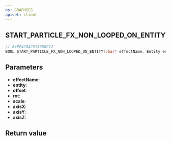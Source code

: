 ```yaml
---
ns: GRAPHICS
apiset: client
---
```

## START_PARTICLE_FX_NON_LOOPED_ON_ENTITY

```c
// 0xFF4C64C513388C12
BOOL START_PARTICLE_FX_NON_LOOPED_ON_ENTITY(char* effectName, Entity entity, Vector3 offset, Vector3 rot, float scale, BOOL axisX, BOOL axisY, BOOL axisZ);
```


## Parameters
* **effectName**:
* **entity**:
* **offset**:
* **rot**:
* **scale**:
* **axisX**:
* **axisY**:
* **axisZ**:

## Return value